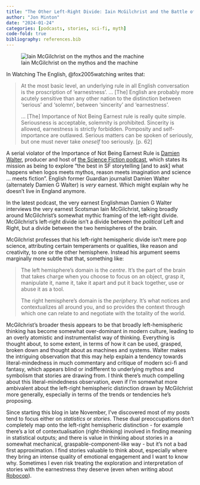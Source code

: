 ```yaml
---
title: "The Other Left-Right Divide: Iain McGilchrist and the Battle of the Hemispheres"
author: "Jon Minton"
date: "2024-01-24"
categories: [podcasts, stories, sci-fi, myth]
code-fold: true
bibliography: references.bib
---
```


![Iain McGilchrist on the mythos and the machine](https://damiengwalter.files.wordpress.com/2024/01/int-thumbs-instagram-post-1.png)

In Watching The English, @fox2005watching writes that:

> At the most basic level, an underlying rule in all English conversation is the proscription of 'earnestness'. ... \[The\] English are probably more acutely sensitive than any other nation to the distinction between 'serious' and 'solemn', between 'sincerity' and 'earnestness'.
>
> ... \[The\] Importance of Not Being Earnest rule is really quite simple. Seriousness is acceptable, solemnity is prohibited. Sincerity is allowed, earnestness is strictly forbidden. Pomposity and self-importance are outlawed. Serious matters can be spoken of seriously, but one must never take *oneself* too seriously. \[p. 62\]

A serial violator of the Importance of Not Being Earnest Rule is [Damien Walter](https://damiengwalter.com/), producer and host of [the Science Fiction podcast](https://damiengwalter.com/podcast/), which states its mission as being to explore "the best in SF storytelling \[and to ask\] what happens when logos meets mythos, reason meets imagination and science ... meets fiction". English former Guardian journalist Damien Walter (alternately Damien G Walter) is *very* earnest. Which might explain why he doesn't live in England anymore.

In the latest podcast, the very earnest Englishman Damien G Walter interviews the very earnest Scotsman Iain McGilchrist, talking broadly around McGilchrist's somewhat mythic framing of the left-right divide. McGilchrist's left-right divide isn't a divide between the *political* Left and Right, but a divide between the two hemispheres of the brain.

McGilchrist professes that his left-right hemispheric divide isn't mere pop science, attributing certain temperaments or qualities, like reason and creativity, to one or the other hemisphere. Instead his argument seems marginally more subtle that that, something like:

> The left hemisphere's domain is the *centre*. It's the part of the brain that takes charge when you choose to focus on an object, grasp it, manipulate it, name it, take it apart and put it back together, use or abuse it as a tool.
>
> The right hemisphere's domain is the *periphery.* It's what notices and contextualizes all around you, and so provides the context through which one can relate to and negotiate with the totality of the world.

McGilchrist's broader thesis appears to be that broadly left-hemispheric thinking has become somewhat over-dominant in modern culture, leading to an overly atomistic and instrumentalist way of thinking. Everything is thought about, to some extent, in terms of how it can be used, grasped, broken down and thought about as machines and systems. Walter makes the intriguing observation that this may help explain a tendency towards literal-mindedness in much commentary and critique of modern sci-fi and fantasy, which appears blind or indifferent to underlying mythos and symbolism that stories are drawing from. I think there's much compelling about this literal-mindedness observation, even if I'm somewhat more ambivalent about the left-right hemispheric distinction drawn by McGilchrist more generally, especially in terms of the trends or tendencies he's proposing.

Since starting this blog in late November, I've discovered most of my posts tend to focus either on *statistics* or *stories*. These dual preoccupations don't completely map onto the left-right hemispheric distinction - for example there's a lot of contextualisation (right-thinking) involved in finding meaning in statistical outputs; and there is value in thinking about stories in a somewhat mechanical, graspable-component-like way - but it's not a bad first approximation. I find stories valuable to think about, especially where they bring an intense quality of emotional engagement and I want to know why. Sometimes I even risk treating the exploration and interpretation of stories with the earnestness they deserve (even when writing about [Robocop](../robocop-is-wonderfully-childish/index.qmd)).